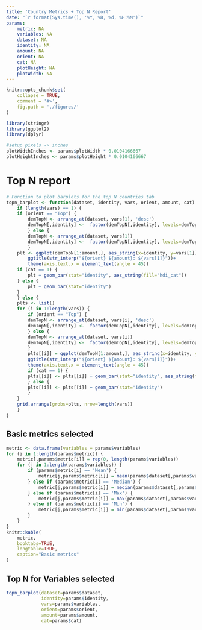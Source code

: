 ```yaml
---
title: 'Country Metrics + Top N Report'
date: "`r format(Sys.time(), '%Y, %B, %d, %H:%M')`"
params: 
    metric: NA
    variables: NA
    dataset: NA
    identity: NA
    amount: NA
    orient: NA
    cat: NA
    plotHeight: NA
    plotWidth: NA
---
```


```r
knitr::opts_chunk$set(
    collapse = TRUE,
    comment = '#>',
    fig.path = './figures/'
)
```

```r
library(stringr)
library(ggplot2)
library(dplyr)

#setup pixels -> inches
plotWidthInches <- params$plotWidth * 0.0104166667
plotHeightInches <- params$plotHeight * 0.0104166667
```

# Top N report

```r
# Function to plot barplots for the top N countries tab
topn_barplot <- function(dataset, identity, vars, orient, amount, cat) {
    if (length(vars) == 1) {
    if (orient == "Top") {
        demTopN <- arrange_at(dataset, vars[1], 'desc')
        demTopN[,identity] <-  factor(demTopN[,identity], levels=demTopN[,identity])
        } else {
        demTopN <- arrange_at(dataset, vars[1])
        demTopN[,identity] <-  factor(demTopN[,identity], levels=demTopN[,identity])
        }
    plt <- ggplot(demTopN[1:amount,], aes_string(x=identity, y=vars[1]))+
        ggtitle(str_interp("${orient} ${amount}: ${vars[1]}"))+
        theme(axis.text.x = element_text(angle = 45))
    if (cat == 1) {
        plt + geom_bar(stat="identity", aes_string(fill="hdi_cat"))
    } else {
        plt + geom_bar(stat="identity")
    }
    } else {
    plts <- list()
    for (i in 1:length(vars)) {
        if (orient == "Top") {
        demTopN <- arrange_at(dataset, vars[i], 'desc')
        demTopN[,identity] <-  factor(demTopN[,identity], levels=demTopN[,identity])
        } else {
        demTopN <- arrange_at(dataset, vars[i])
        demTopN[,identity] <-  factor(demTopN[,identity], levels=demTopN[,identity])
        }
        plts[[i]] = ggplot(demTopN[1:amount,], aes_string(x=identity, y=vars[i]))+
        ggtitle(str_interp("${orient} ${amount}: ${vars[i]}"))+
        theme(axis.text.x = element_text(angle = 45))
        if (cat == 1) {
        plts[[i]] <- plts[[i]] + geom_bar(stat="identity", aes_string(fill="hdi_cat"))
        } else {
        plts[[i]] <- plts[[i]] + geom_bar(stat="identity")
        }
    }
    grid.arrange(grobs=plts, nrow=length(vars))
    }
}
```


## Basic metrics selected

```r
metric <- data.frame(variables = params$variables)
for (i in 1:length(params$metric)) {
    metric[,params$metric[i]] = rep(0, length(params$variables))
    for (j in 1:length(params$variables)) {
        if (params$metric[i] == 'Mean') {
            metric[j,params$metric[i]] = mean(params$dataset[,params$variables[j]])
        } else if (params$metric[i] == 'Median') {
            metric[j,params$metric[i]] = median(params$dataset[,params$variables[j]])
        } else if (params$metric[i] == 'Max') {
            metric[j,params$metric[i]] = max(params$dataset[,params$variables[j]])
        } else if (params$metric[i] == 'Min') {
            metric[j,params$metric[i]] = min(params$dataset[,params$variables[j]])
        }
    }
}
knitr::kable(
    metric,
    booktabs=TRUE,
    longtable=TRUE,
    caption="Basic metrics"
)
```

## Top N for Variables selected

```r
topn_barplot(dataset=params$dataset,
             identity=params$identity,
             vars=params$variables,
             orient=params$orient,
             amount=params$amount,
             cat=params$cat)
```